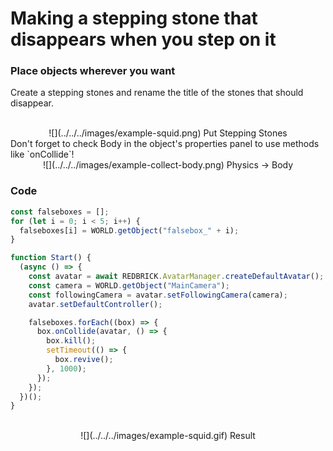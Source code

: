 
# Making a stepping stone that disappears when you step on it

<Steps>

### Place objects wherever you want

Create a stepping stones and rename the title of the stones that should disappear.

<br />
<center>![](../../../images/example-squid.png) Put Stepping Stones</center>

<Callout type="error" icon="‼️">
  Don't forget to check Body in the object's properties panel to use methods
  like `onCollide`!
  <center>
  ![](../../../images/example-collect-body.png) 
  Physics -> Body
  </center>
</Callout>

### Code

```js showLineNumbers filename="PresetScript" {1-4, 13-19}
const falseboxes = [];
for (let i = 0; i < 5; i++) {
  falseboxes[i] = WORLD.getObject("falsebox_" + i);
}

function Start() {
  (async () => {
    const avatar = await REDBRICK.AvatarManager.createDefaultAvatar();
    const camera = WORLD.getObject("MainCamera");
    const followingCamera = avatar.setFollowingCamera(camera);
    avatar.setDefaultController();

    falseboxes.forEach((box) => {
      box.onCollide(avatar, () => {
        box.kill();
        setTimeout(() => {
          box.revive();
        }, 1000);
      });
    });
  })();
}
```

<br />
<center>![](../../../images/example-squid.gif) Result</center>
</Steps>
